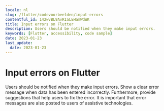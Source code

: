 ```yaml
---
locale: nl
slug: /flutter/codevoorbeelden/input-errors
contentful_id: 142wvBL9AvRIaLEHamWdWK
title: Input errors on Flutter
description: Users should be notified when they make input errors.
keywords: [Flutter, accessibility, code sample]
date: 2023-01-23
last_update:
  date: 2023-01-23
---
```


# Input errors on Flutter

Users should be notified when they make input errors. Show a clear error message when data has been entered incorrectly. Furthermore, provide suggestions that help users to fix the error. It is important that error messages are also posted to users of assistive technologies.

<CodeSample id="input-errors" platform="flutter" locale="nl"/>
